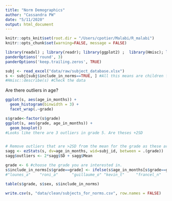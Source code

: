 ```yaml
---
title: "Norm Demographics"
author: "Cassandra PW"
date: "5/11/2020"
output: html_document
---
```


```r
knitr::opts_knit$set(root.dir = "/Users/cpotier/Malabi/R_malabi")
knitr::opts_chunk$set(warning=FALSE, message = FALSE)

library(readxl) ; library(readr); library(ggplot2) ;  library(Hmisc); library(ez) ; library(reshape2);library(pander) 
panderOptions('round', 3)
panderOptions('keep.trailing.zeros', TRUE)
```


```r
subj <- read_excel("data/raw/subject_database.xlsx")
s <- subj[subj$include_in_norms==TRUE, ] #All this means are children from 'normal' schools.
#Hmisc::describe(s) #Check the data
```

Are there outliers in age?
```r
ggplot(s, aes(age_in_months)) +
  geom_histogram(binwidth = 3) +
  facet_wrap(.~grade)

s$grade<-factor(s$grade)
ggplot(s, aes(grade, age_in_months)) +
  geom_boxplot()
#Looks like there are 3 outliers in grade 5. Are theses +2SD


# Remove outliers that are >2SD from the mean for the grade as these are probably children held back or foreign students.
sagg <- ezStats(s, dv=age_in_months, wid=subj_id, between = .(grade))
sagg$outliers <- 2*sagg$SD + sagg$Mean

grade <- 6 #choose the grade you are interested in.
s$include_in_norms[s$grade==grade] <- ifelse(s$age_in_months[s$grade==grade]<sagg$outliers[sagg$grade==grade], 1, 0)
#"lounes_a"    "roni_a"      "guillaume_o" "kevin_t"     "francel_n"   "iliana_c"    "solkem_n" 

table(s$grade, s$sex, s$include_in_norms)

write.csv(s, "data/clean/subjects_for_norms.csv", row.names = FALSE)
```



